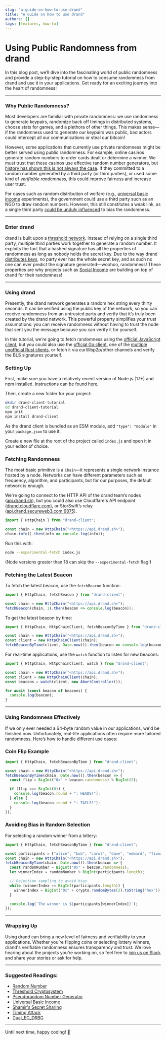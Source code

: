 ```yaml
---
slug: "a-guide-on-how-to-use-drand"
title: "A Guide on how to use drand"
authors: []
tags: [features, how-to]
---
```


# Using Public Randomness from drand

In this blog post, we’ll dive into the fascinating world of public randomness and provide a step-by-step tutorial on how to consume randomness from drand and use it in your applications. Get ready for an exciting journey into the heart of randomness!

---

### Why Public Randomness?

Most developers are familiar with private randomness: we use randomness to generate keypairs, randomize back off timings in distributed systems, choose stats for games, and a plethora of other things. This makes sense—if the randomness used to generate our keypairs was public, bad actors could intercept all our communications or steal our bitcoin!

However, some applications that currently use private randomness might be better served using public randomness. For example, online casinos generate random numbers to order cards dealt or determine a winner. We must trust that these casinos use effective random number generators, but [history has shown this is not always the case](http://web.archive.org/web/20210615005520/http://www.lauradhamilton.com/random-lessons-online-poker-exploit). If they committed to a random number generated by a third party (or third parties), or used some kind of *verifiable randomness*, this could improve fairness and increase user trust.

For cases such as random distribution of welfare (e.g., [universal basic income](https://en.wikipedia.org/wiki/Universal_basic_income) experiments), the government could use a third party such as an NGO to draw random numbers. However, this still constitutes a weak link, as a single third party [could be unduly influenced](https://en.wikipedia.org/wiki/Dual_EC_DRBG#Software_and_hardware_which_contained_the_possible_backdoor) to bias the randomness.

---

### Enter drand

drand is built upon a [threshold network](https://en.wikipedia.org/wiki/Threshold_cryptosystem). Instead of relying on a single third party, multiple third parties work together to generate a random number. It exploits the fact that a hashed signature has all the properties of randomness as long as nobody holds the secret key. Due to the way drand [distributes keys](https://evervault.com/blog/shamir-secret-sharing), no party ever has the whole secret key, and as such no one can ever predict the signature generated—woohoo, randomness! These properties are why projects such as [Social Income](https://socialincome.org/) are building on top of drand for their randomness!

---

### Using drand

Presently, the drand network generates a random hex string every thirty seconds. It can be verified using the public key of the network, so you can receive randomness from an untrusted party and verify that it’s truly been created by the drand network. This powerful property simplifies your trust assumptions: you can receive randomness without having to trust the node that sent you the message because you can verify it for yourself.

In this tutorial, we're going to fetch randomness using the [official JavaScript client](https://github.com/drand/drand-client), but you could also use the [official Go client](https://github.com/drand/drand/tree/master/client), one of the [multiple unofficial Rust clients](https://github.com/search?q=drand+rust), or fetch it via curl/libp2p/other channels and verify the BLS signatures yourself.

### Setting Up

First, make sure you have a relatively recent version of Node.js (17+) and npm installed. Instructions can be found [here](https://docs.npmjs.com/downloading-and-installing-node-js-and-npm).

Then, create a new folder for your project:

```bash
mkdir drand-client-tutorial
cd drand-client-tutorial
npm init
npm install drand-client
```

As the drand client is bundled as an ESM module, add `"type": "module"` in your `package.json` to use it.

Create a new file at the root of the project called `index.js` and open it in your editor of choice.

### Fetching Randomness

The most basic primitive is a `Chain`—it represents a single network instance hosted by a node. Networks can have different parameters such as frequency, algorithm, and participants, but for our purposes, the default network is enough.

We're going to connect to the HTTP API of the drand team’s nodes ([api.drand.sh](https://api.drand.sh/)), but you could also use Cloudflare's API endpoint ([drand.cloudflare.com](https://drand.cloudflare.com/)), or StorSwift’s relay ([api.drand.secureweb3.com:6875](https://api.drand.secureweb3.com:6875/)).

```jsx
import { HttpChain } from "drand-client";

const chain = new HttpChain("<https://api.drand.sh>");
chain.info().then(info => console.log(info));

```

Run this with:

```bash
node --experimental-fetch index.js

```

(Node versions greater than 18 can skip the `--experimental-fetch` flag!)

### Fetching the Latest Beacon

To fetch the latest beacon, use the `fetchBeacon` function:

```jsx
import { HttpChain, fetchBeacon } from "drand-client";

const chain = new HttpChain("<https://api.drand.sh>");
fetchBeacon(chain, 1).then(beacon => console.log(beacon));

```

To get the latest beacon by time:

```jsx
import { HttpChain, HttpChainClient, fetchBeaconByTime } from "drand-client";

const chain = new HttpChain("<https://api.drand.sh>");
const client = new HttpChainClient(chain);
fetchBeaconByTime(client, Date.now()).then(beacon => console.log(beacon));

```

For real-time applications, use the `watch` function to listen for new beacons:

```jsx
import { HttpChain, HttpChainClient, watch } from "drand-client";

const chain = new HttpChain("<https://api.drand.sh>");
const client = new HttpChainClient(chain);
const beacons = watch(client, new AbortController());

for await (const beacon of beacons) {
  console.log(beacon);
}

```

---

### Using Randomness Effectively

If we only ever needed a 64-byte random value in our applications, we'd be finished now. Unfortunately, real-life applications often require more tailored randomness. Here’s how to handle different use cases:

### Coin Flip Example

```jsx
import { HttpChain, fetchBeaconByTime } from "drand-client";

const chain = new HttpChain("<https://api.drand.sh>");
fetchBeaconByTime(chain, Date.now()).then(beacon => {
  const flip = BigInt("0x" + beacon.randomness) % BigInt(2);

  if (flip === BigInt(0)) {
    console.log(beacon.round + ": HEADS!");
  } else {
    console.log(beacon.round + ": TAILS!");
  }
});

```

### Avoiding Bias in Random Selection

For selecting a random winner from a lottery:

```jsx
import { HttpChain, fetchBeaconByTime } from "drand-client";

const participants = ["alice", "bob", "carol", "dave", "edward", "fiona", "georgina"];
const chain = new HttpChain("<https://api.drand.sh>");
fetchBeaconByTime(chain, Date.now()).then(beacon => {
  const randomNumber = BigInt("0x" + beacon.randomness);
  let winnerIndex = randomNumber % BigInt(participants.length);

  // Rejection sampling to avoid bias
  while (winnerIndex >= BigInt(participants.length)) {
    winnerIndex = BigInt("0x" + crypto.randomBytes(2).toString('hex')) % BigInt(participants.length);
  }

  console.log(`The winner is ${participants[winnerIndex]}`);
});

```

---

### Wrapping Up

Using drand can bring a new level of fairness and verifiability to your applications. Whether you’re flipping coins or selecting lottery winners, drand's verifiable randomness ensures transparency and trust. We love hearing about the projects you’re working on, so feel free to [join us on Slack](https://join.slack.com/t/drandworkspace/shared_invite/zt-19u4rf6if-bf7lxIvF2zYn4~TrBwfkiA) and share your stories or ask for help.

---

### Suggested Readings:

- [Random Number](https://en.wikipedia.org/wiki/Random_number)
- [Threshold Cryptosystem](https://en.wikipedia.org/wiki/Threshold_cryptosystem)
- [Pseudorandom Number Generator](https://en.wikipedia.org/wiki/Pseudorandom_number_generator)
- [Universal Basic Income](https://en.wikipedia.org/wiki/Universal_basic_income)
- [Shamir's Secret Sharing](https://en.wikipedia.org/wiki/Shamir%27s_Secret_Sharing)
- [Timing Attack](https://en.wikipedia.org/wiki/Timing_attack)
- [Dual_EC_DRBG](https://en.wikipedia.org/wiki/Dual_EC_DRBG)

---

Until next time, happy coding! 🚀
